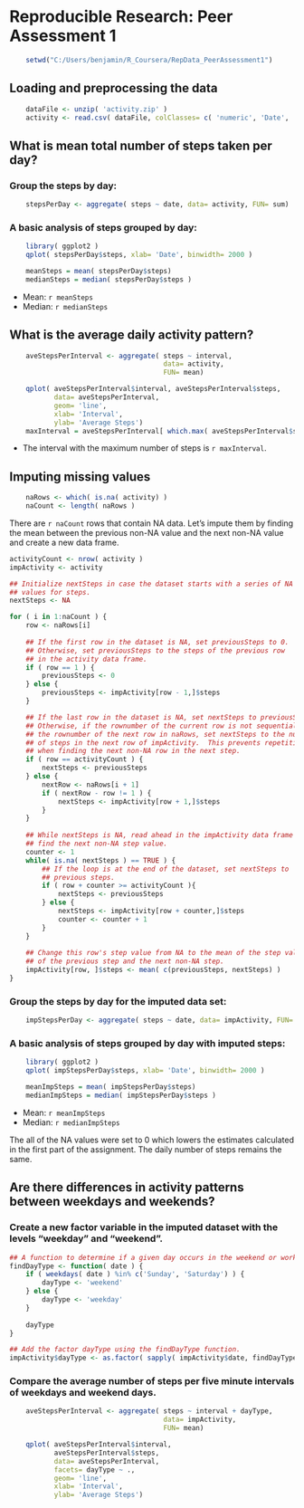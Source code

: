 Reproducible Research: Peer Assessment 1
========================================

```r
    setwd("C:/Users/benjamin/R_Coursera/RepData_PeerAssessment1")
```

## Loading and preprocessing the data
```r
    dataFile <- unzip( 'activity.zip' )
    activity <- read.csv( dataFile, colClasses= c( 'numeric', 'Date', 'numeric') )
```


## What is mean total number of steps taken per day?

### Group the steps by day:
```r
    stepsPerDay <- aggregate( steps ~ date, data= activity, FUN= sum)
```

### A basic analysis of steps grouped by day:
```r
    library( ggplot2 )
    qplot( stepsPerDay$steps, xlab= 'Date', binwidth= 2000 )

    meanSteps = mean( stepsPerDay$steps)
    medianSteps = median( stepsPerDay$steps )
```
- Mean: `r meanSteps`
- Median: `r medianSteps`


## What is the average daily activity pattern?
```r
    aveStepsPerInterval <- aggregate( steps ~ interval, 
                                      data= activity, 
                                      FUN= mean)

    qplot( aveStepsPerInterval$interval, aveStepsPerInterval$steps, 
           data= aveStepsPerInterval, 
           geom= 'line', 
           xlab= 'Interval', 
           ylab= 'Average Steps')
    maxInterval = aveStepsPerInterval[ which.max( aveStepsPerInterval$steps ),]$interval
```
- The interval with the maximum number of steps is `r maxInterval`.


## Imputing missing values
```r
    naRows <- which( is.na( activity) )
    naCount <- length( naRows )
```

There are `r naCount` rows that contain NA data.  Let's impute them by finding the mean between the previous non-NA value and the next non-NA value and create a new data frame.

```r
activityCount <- nrow( activity )
impActivity <- activity

## Initialize nextSteps in case the dataset starts with a series of NA
## values for steps.
nextSteps <- NA

for ( i in 1:naCount ) {
    row <- naRows[i]
    
    ## If the first row in the dataset is NA, set previousSteps to 0.
    ## Otherwise, set previousSteps to the steps of the previous row
    ## in the activity data frame.
    if ( row == 1 ) {
        previousSteps <- 0
    } else {
        previousSteps <- impActivity[row - 1,]$steps 
    }

    ## If the last row in the dataset is NA, set nextSteps to previousSteps.
    ## Otherwise, if the rownumber of the current row is not sequential with
    ## the rownumber of the next row in naRows, set nextSteps to the number
    ## of steps in the next row of impActivity.  This prevents repetition
    ## when finding the next non-NA row in the next step.
    if ( row == activityCount ) {
        nextSteps <- previousSteps
    } else {
        nextRow <- naRows[i + 1]
        if ( nextRow - row != 1 ) {
            nextSteps <- impActivity[row + 1,]$steps
        }
    }
    
    ## While nextSteps is NA, read ahead in the impActivity data frame to
    ## find the next non-NA step value.
    counter <- 1
    while( is.na( nextSteps ) == TRUE ) {
        ## If the loop is at the end of the dataset, set nextSteps to
        ## previous steps.
        if ( row + counter >= activityCount ){
            nextSteps <- previousSteps
        } else {
            nextSteps <- impActivity[row + counter,]$steps
            counter <- counter + 1
        }
    }
    
    ## Change this row's step value from NA to the mean of the step values
    ## of the previous step and the next non-NA step.
    impActivity[row, ]$steps <- mean( c(previousSteps, nextSteps) )
}
```

### Group the steps by day for the imputed data set:
```r
    impStepsPerDay <- aggregate( steps ~ date, data= impActivity, FUN= sum)
```

### A basic analysis of steps grouped by day with imputed steps:
```r
    library( ggplot2 )
    qplot( impStepsPerDay$steps, xlab= 'Date', binwidth= 2000 )

    meanImpSteps = mean( impStepsPerDay$steps)
    medianImpSteps = median( impStepsPerDay$steps )
```
- Mean: `r meanImpSteps`
- Median: `r medianImpSteps`

The all of the NA values were set to 0 which lowers the estimates calculated in the first part of the assignment.  The daily number of steps remains the same.


## Are there differences in activity patterns between weekdays and weekends?

### Create a new factor variable in the imputed dataset with the levels "weekday" and "weekend".

```r
## A function to determine if a given day occurs in the weekend or work week.
findDayType <- function( date ) {
    if ( weekdays( date ) %in% c('Sunday', 'Saturday') ) { 
        dayType <- 'weekend' 
    } else { 
        dayType <- 'weekday' 
    }
    
    dayType
}

## Add the factor dayType using the findDayType function.
impActivity$dayType <- as.factor( sapply( impActivity$date, findDayType) )
```

### Compare the average number of steps per five minute intervals of weekdays and weekend days.

```r
    aveStepsPerInterval <- aggregate( steps ~ interval + dayType, 
                                      data= impActivity, 
                                      FUN= mean)

    qplot( aveStepsPerInterval$interval, 
           aveStepsPerInterval$steps, 
           data= aveStepsPerInterval,
           facets= dayType ~ .,
           geom= 'line', 
           xlab= 'Interval', 
           ylab= 'Average Steps')
```
